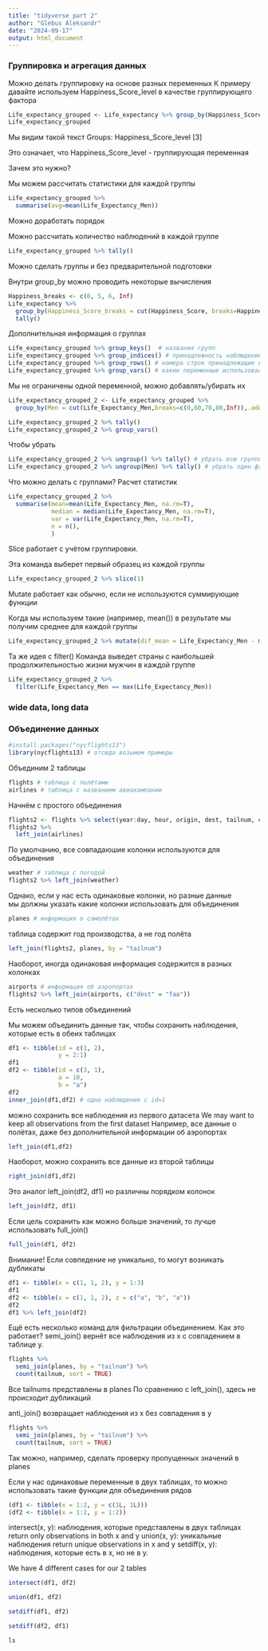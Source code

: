 ---
title: "tidyverse part 2"
author: "Glebus Aleksandr"
date: "2024-09-17"
output: html_document
---

### Группировка и агрегация данных

Можно делать группировку на основе разных переменных К примеру давайте
используем Happiness_Score_level в качестве группирующего фактора

```{r}
Life_expectancy_grouped <- Life_expectancy %>% group_by(Happiness_Score_level)
Life_expectancy_grouped
```

Мы видим такой текст Groups: Happiness_Score_level [3]

Это означает, что Happiness_Score_level - группирующая переменная

Зачем это нужно?

Мы можем рассчитать статистики для каждой группы

```{r}
Life_expectancy_grouped %>% 
  summarise(avg=mean(Life_Expectancy_Men))
```

Можно доработать порядок

Можно рассчитать количество наблюдений в каждой группе

```{r}
Life_expectancy_grouped %>% tally()
```

Можно сделать группы и без предварительной подготовки

Внутри group_by можно проводить некоторые вычисления

```{r}
Happiness_breaks <- c(0, 5, 6, Inf)
Life_expectancy %>%
  group_by(Happiness_Score_breaks = cut(Happiness_Score, breaks=Happiness_breaks)) %>%
  tally()
```

Дополнительная информация о группах

```{r}
Life_expectancy_grouped %>% group_keys()  # названия групп
Life_expectancy_grouped %>% group_indices() # принадлежность наблюдений к группам
Life_expectancy_grouped %>% group_rows() # номера строк принадлежащие группе
Life_expectancy_grouped %>% group_vars() # какие переменные использовались для группировки
```

Мы не ограничены одной переменной, можно добавлять/убирать их

```{r}
Life_expectancy_grouped_2 <- Life_expectancy_grouped %>% 
  group_by(Men = cut(Life_Expectancy_Men,breaks=c(0,60,70,80,Inf)),.add = T)

Life_expectancy_grouped_2 %>% tally()
Life_expectancy_grouped_2 %>% group_vars()
```

Чтобы убрать

```{r}
Life_expectancy_grouped_2 %>% ungroup() %>% tally() # убрать всю группировку
Life_expectancy_grouped_2 %>% ungroup(Men) %>% tally() # убрать один фактор
```

Что можно делать с группами? Расчет статистик

```{r}
Life_expectancy_grouped_2 %>% 
  summarise(mean=mean(Life_Expectancy_Men, na.rm=T),
            median = median(Life_Expectancy_Men, na.rm=T),
            var = var(Life_Expectancy_Men, na.rm=T),
            n = n(),
            )
```

Slice работает с учётом группировки.

Эта команда выберет первый образец из каждой группы

```{r}
Life_expectancy_grouped_2 %>% slice(1)
```

Mutate работает как обычно, если не используются суммирующие функции

Когда мы используем такие (например, mean()) в результате мы получим
среднее для каждой группы

```{r}
Life_expectancy_grouped_2 %>% mutate(dif_mean = Life_Expectancy_Men - mean(Life_Expectancy_Men))
```

Та же идея с filter() Команда выведет страны с наибольшей
продолжительностью жизни мужчин в каждой группе

```{r}
Life_expectancy_grouped_2 %>% 
  filter(Life_Expectancy_Men == max(Life_Expectancy_Men))
```

### wide data, long data

### Объединение данных

```{r}
#install.packages("nycflights13")
library(nycflights13) # отсюда возьмем примеры
```

Объединим 2 таблицы

```{r}
flights # таблица с полётами 
airlines # таблица с названием авиакомпании
```

Начнём с простого объединения

```{r}
flights2 <- flights %>% select(year:day, hour, origin, dest, tailnum, carrier)
flights2 %>% 
  left_join(airlines)
```

По умолчанию, все совпадаюшие колонки используются для объединения

```{r}
weather # таблица с погодой
flights2 %>% left_join(weather)
```

Однако, если у нас есть одинаковые колонки, но разные данные\
мы должны указать какие колонки использовать для объединения

```{r}
planes # информация о самолётах
```

таблица содержит год производства, а не год полёта

```{r}
left_join(flights2, planes, by = "tailnum")
```

Наоборот, иногда одинаковая информация содержится в разных колонках

```{r}
airports # информация об аэропортах
flights2 %>% left_join(airports, c("dest" = "faa"))
```

Есть несколько типов объединений

Мы можем объединить данные так, чтобы сохранить наблюдения, которые есть
в обеих таблицах

```{r}
df1 <- tibble(id = c(1, 2), 
              y = 2:1)
df1
df2 <- tibble(id = c(3, 1), 
              a = 10, 
              b = "a")
df2
inner_join(df1,df2) # одно наблюдение с id=1
```

можно сохранить все наблюдения из первого датасета We may want to keep
all observations from the first dataset Например, все данные о полётах,
даже без дополнительной информации об аэропортах

```{r}
left_join(df1,df2)
```

Наоборот, можно сохранить все данные из второй таблицы

```{r}
right_join(df1,df2)
```

Это аналог left_join(df2, df1) но различны порядком колонок

```{r}
left_join(df2, df1)
```

Если цель сохранить как можно больше значений, то лучше использовать
full_join()

```{r}
full_join(df1, df2)
```

Внимание! Если совпедение не уникально, то могут возникать дубликаты

```{r}
df1 <- tibble(x = c(1, 1, 2), y = 1:3)
df1
df2 <- tibble(x = c(1, 1, 2), z = c("a", "b", "a"))
df2
df1 %>% left_join(df2)
```

Ещё есть несколько команд для фильтрации объединением. Как это работает?
semi_join() вернёт все наблюдения из x с совпадением в таблице y.

```{r}
flights %>% 
  semi_join(planes, by = "tailnum") %>% 
  count(tailnum, sort = TRUE)
```

Все tailnums представлены в planes По сравнению с left_join(), здесь не
происходит дубликаций

anti_join() возвращает наблюдения из x без совпадения в y

```{r}
flights %>% 
  semi_join(planes, by = "tailnum") %>% 
  count(tailnum, sort = TRUE)
```

Так можно, например, сделать проверку пропущенных значений в planes

Если у нас одинаковые переменные в двух таблицах, то можно использовать
такие функции для объединения рядов

```{r}
(df1 <- tibble(x = 1:2, y = c(1L, 1L)))
(df2 <- tibble(x = 1:2, y = 1:2))
```

intersect(x, y): наблюдения, которые представлены в двух таблицах return
only observations in both x and y union(x, y): уникальные наблюдения
return unique observations in x and y setdiff(x, y): наблюдения, которые
есть в x, но не в y.

We have 4 different cases for our 2 tables

```{r}
intersect(df1, df2)

union(df1, df2)

setdiff(df1, df2)

setdiff(df2, df1)
```

```{r}
ls
```
